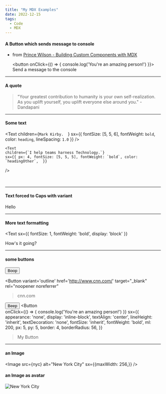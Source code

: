 ```yaml
---
title: "My MDX Examples"
date: 2022-12-15
tags:
  - Code
  - MDX
---
```



#### A Button which sends message to console
- from [Prince Wilson - Building Custom Components with MDX](https://www.youtube.com/watch?v=-xusVshCZ3M)

  <button onClick={() => { 
    console.log('You\'re an amazing person!')
    }}>
    Send a message to the console
  </button>


---
#### A quote
> "Your greatest contribution to humanity is your own self-realization. As you uplift yourself, you uplift everyone else around you."  - Dandapani


---
#### Some text
<Text
    children={`Mark Kirby.  `}
    sx={{ fontSize: [5, 5, 6], fontWeight: `bold`, color: `heading`, lineSpacing: `1.0` }}
  />
  
    <Text
    children={`I help teams harness Technology.`}
    sx={{ px: 4, fontSize: [5, 5, 5], fontWeight: `bold`, color: `headingOther`,  }}
  />

<br />


---
#### Text forced to Caps with variant
<Text variant='caps'>Hello</Text>


---
#### More text formatting
<Text
  sx={{
    fontSize: 1,
    fontWeight: 'bold',
    display: 'block'
  }}
>
  How's it going?
</Text>


---
#### some buttons
<Button variant='outline'>Boop</Button>

<Button 
  variant='outline' 
  href='http://www.cnn.com/'
  target="_blank"
  rel="noopener noreferrer"
  >cnn.com</Button>


<Button mr={2}>Beep</Button>
<Button  
  onClick={() => { 
    console.log('You\'re an amazing person!')
  }}
  sx={{
      appearance: 'none',
      display: 'inline-block',
      textAlign: 'center',
      lineHeight: 'inherit',
      textDecoration: 'none',
      fontSize: 'inherit',
      fontWeight: 'bold',
      ml: 200,
      px: 5,
      py: 5,
      border: 4,
      borderRadius: 56,
    }}
  >My Button</Button>

---
#### an Image
<Image src={nyc} alt="New York City" sx={{maxWidth: 256,}} />

#### an Image as avatar
<Image variant='avatar' src={nyc} alt="New York City" />
